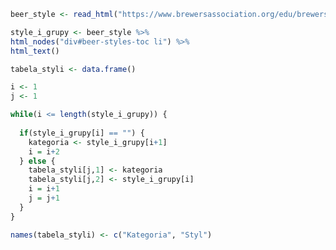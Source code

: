 

```{r}
beer_style <- read_html("https://www.brewersassociation.org/edu/brewers-association-beer-style-guidelines/")

style_i_grupy <- beer_style %>%
html_nodes("div#beer-styles-toc li") %>%
html_text()

```

```{r}
tabela_styli <- data.frame()

i <- 1
j <- 1

while(i <= length(style_i_grupy)) {
  
  if(style_i_grupy[i] == "") {
    kategoria <- style_i_grupy[i+1]
    i = i+2
  } else {
    tabela_styli[j,1] <- kategoria
    tabela_styli[j,2] <- style_i_grupy[i]
    i = i+1
    j = j+1
  }
}

names(tabela_styli) <- c("Kategoria", "Styl")

```

